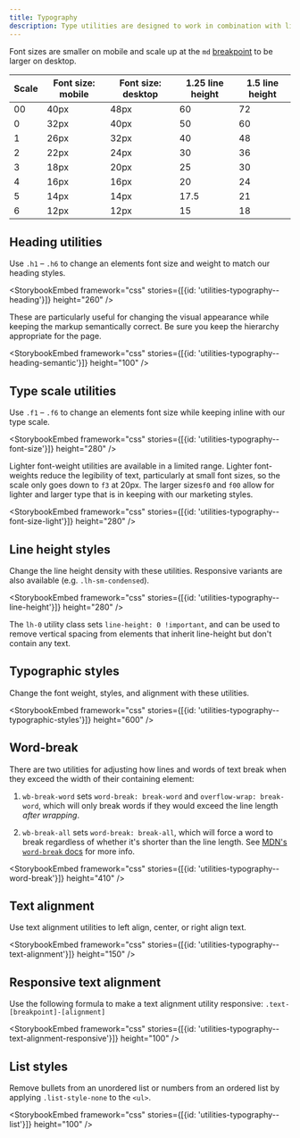 ```yaml
---
title: Typography
description: Type utilities are designed to work in combination with line-height utilities so as to result in more sensible numbers wherever possible.
---
```


Font sizes are smaller on mobile and scale up at the `md` [breakpoint](/foundations/css-utilities/grid#breakpoints) to be larger on desktop.

| Scale | Font size: mobile | Font size: desktop | 1.25 line height | 1.5 line height |
| ----- | ----------------- | ------------------ | ---------------- | --------------- |
| 00    | 40px              | 48px               | 60               | 72              |
| 0     | 32px              | 40px               | 50               | 60              |
| 1     | 26px              | 32px               | 40               | 48              |
| 2     | 22px              | 24px               | 30               | 36              |
| 3     | 18px              | 20px               | 25               | 30              |
| 4     | 16px              | 16px               | 20               | 24              |
| 5     | 14px              | 14px               | 17.5             | 21              |
| 6     | 12px              | 12px               | 15               | 18              |

## Heading utilities

Use `.h1` – `.h6` to change an elements font size and weight to match our heading styles.

<StorybookEmbed framework="css" stories={[{id: 'utilities-typography--heading'}]} height="260" />

These are particularly useful for changing the visual appearance while keeping the markup semantically correct. Be sure you keep the hierarchy appropriate for the page.

<StorybookEmbed framework="css" stories={[{id: 'utilities-typography--heading-semantic'}]} height="100" />

## Type scale utilities

Use `.f1` – `.f6` to change an elements font size while keeping inline with our type scale.

<StorybookEmbed framework="css" stories={[{id: 'utilities-typography--font-size'}]} height="280" />

Lighter font-weight utilities are available in a limited range. Lighter font-weights reduce the legibility of text, particularly at small font sizes, so the scale only goes down to `f3` at 20px. The larger sizes`f0` and `f00` allow for lighter and larger type that is in keeping with our marketing styles.

<StorybookEmbed framework="css" stories={[{id: 'utilities-typography--font-size-light'}]} height="280" />

## Line height styles

Change the line height density with these utilities. Responsive variants are also available (e.g. `.lh-sm-condensed`).

<StorybookEmbed framework="css" stories={[{id: 'utilities-typography--line-height'}]} height="280" />

The `lh-0` utility class sets `line-height: 0 !important`, and can be used to remove vertical spacing from elements that inherit line-height but don't contain any text.

## Typographic styles

Change the font weight, styles, and alignment with these utilities.

<StorybookEmbed framework="css" stories={[{id: 'utilities-typography--typographic-styles'}]} height="600" />

## Word-break

There are two utilities for adjusting how lines and words of text break when they exceed the width of their containing element:

1. `wb-break-word` sets `word-break: break-word` and `overflow-wrap: break-word`, which will only break words if they would exceed the line length _after wrapping_.

2. `wb-break-all` sets `word-break: break-all`, which will force a word to break regardless of whether it's shorter than the line length. See [MDN's `word-break` docs](https://developer.mozilla.org/en-US/docs/Web/CSS/word-break#Values) for more info.

<StorybookEmbed framework="css" stories={[{id: 'utilities-typography--word-break'}]} height="410" />

## Text alignment

Use text alignment utilities to left align, center, or right align text.

<StorybookEmbed framework="css" stories={[{id: 'utilities-typography--text-alignment'}]} height="150" />

## Responsive text alignment

Use the following formula to make a text alignment utility responsive: `.text-[breakpoint]-[alignment]`

<StorybookEmbed framework="css" stories={[{id: 'utilities-typography--text-alignment-responsive'}]} height="100" />

## List styles

Remove bullets from an unordered list or numbers from an ordered list by applying `.list-style-none` to the `<ul>`.

<StorybookEmbed framework="css" stories={[{id: 'utilities-typography--list'}]} height="100" />
